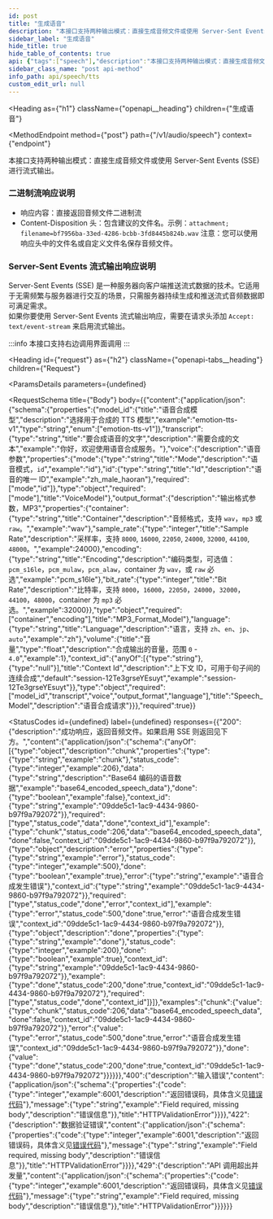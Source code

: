 ```yaml
---
id: post
title: "生成语音"
description: "本接口支持两种输出模式：直接生成音频文件或使用 Server-Sent Events (SSE) 进行流式输出。"
sidebar_label: "生成语音"
hide_title: true
hide_table_of_contents: true
api: {"tags":["speech"],"description":"本接口支持两种输出模式：直接生成音频文件或使用 Server-Sent Events (SSE) 进行流式输出。\n### 二进制流响应说明\n  - 响应内容：直接返回音频文件二进制流\n  - Content-Disposition 头：包含建议的文件名。示例：`attachment; filename=bf7956ba-33ed-4286-bcbb-3fd8445b824b.wav`\n  注意：您可以使用响应头中的文件名或自定义文件名保存音频文件。\n### Server-Sent Events 流式输出响应说明\n  Server-Sent Events (SSE) 是一种服务器向客户端推送流式数据的技术。它适用于无需频繁与服务器进行交互的场景，只需服务器持续生成和推送流式音频数据即可满足需求。   \n  如果你要使用 Server-Sent Events 流式输出响应，需要在请求头添加 `Accept: text/event-stream` 来启用流式输出。\n\n:::info\n    本接口支持右边调用界面调用\n:::\n","operationId":"post","requestBody":{"content":{"application/json":{"schema":{"properties":{"model_id":{"title":"语音合成模型","description":"选择用于合成的 TTS 模型","example":"emotion-tts-v1","type":"string","enum":["emotion-tts-v1"]},"transcript":{"type":"string","title":"要合成语音的文字","description":"需要合成的文本","example":"你好，欢迎使用语音合成服务。"},"voice":{"description":"语音参数","properties":{"mode":{"type":"string","title":"Mode","description":"语音模式，`id`","example":"id"},"id":{"type":"string","title":"Id","description":"语音的唯一 ID","example":"zh_male_haoran"},"required":["mode","id"]},"type":"object","required":["mode"],"title":"VoiceModel"},"output_format":{"description":"输出格式参数，MP3","properties":{"container":{"type":"string","title":"Container","description":"音频格式，支持 `wav`，`mp3` 或 `raw`。","example":"wav"},"sample_rate":{"type":"integer","title":"Sample Rate","description":"采样率，支持 `8000`, `16000`, `22050`, `24000`, `32000`, `44100`, `48000`。","example":24000},"encoding":{"type":"string","title":"Encoding","description":"编码类型，可选值：`pcm_s16le`，`pcm_mulaw`，`pcm_alaw`，container 为 `wav`，或 `raw` 必选","example":"pcm_s16le"},"bit_rate":{"type":"integer","title":"Bit Rate","description":"比特率，支持 `8000`，`16000`，`22050`，`24000`，`32000`，`44100`，`48000`，container 为 `mp3` 必选。","example":32000}},"type":"object","required":["container","encoding"],"title":"MP3_Format_Model"},"language":{"type":"string","title":"Language","description":"语言，支持 `zh`、`en`、`jp`、`auto`","example":"zh"},"volume":{"title":"音量","type":"float","description":"合成输出的音量，范围 `0` - `4.0`","example":1},"context_id":{"anyOf":[{"type":"string"},{"type":"null"}],"title":"Context Id","description":"上下文 ID，可用于句子间的连续合成","default":"session-12Te3grseYEsuyt","example":"session-12Te3grseYEsuyt"}},"type":"object","required":["model_id","transcript","voice","output_format","language"],"title":"Speech_Model","description":"语音合成请求"}}},"required":true},"responses":{"200":{"description":"成功响应，返回音频文件。如果启用 SSE 则返回见下方。","content":{"application/json":{"schema":{"anyOf":[{"type":"object","description":"chunk","properties":{"type":{"type":"string","example":"chunk"},"status_code":{"type":"integer","example":206},"data":{"type":"string","description":"Base64 编码的语音数据","example":"base64_encoded_speech_data"},"done":{"type":"boolean","example":false},"context_id":{"type":"string","example":"09dde5c1-1ac9-4434-9860-b97f9a792072"}},"required":["type","status_code","data","done","context_id"],"example":{"type":"chunk","status_code":206,"data":"base64_encoded_speech_data","done":false,"context_id":"09dde5c1-1ac9-4434-9860-b97f9a792072"}},{"type":"object","description":"error","properties":{"type":{"type":"string","example":"error"},"status_code":{"type":"integer","example":500},"done":{"type":"boolean","example":true},"error":{"type":"string","example":"语音合成发生错误"},"context_id":{"type":"string","example":"09dde5c1-1ac9-4434-9860-b97f9a792072"}},"required":["type","status_code","done","error","context_id"],"example":{"type":"error","status_code":500,"done":true,"error":"语音合成发生错误","context_id":"09dde5c1-1ac9-4434-9860-b97f9a792072"}},{"type":"object","description":"done","properties":{"type":{"type":"string","example":"done"},"status_code":{"type":"integer","example":200},"done":{"type":"boolean","example":true},"context_id":{"type":"string","example":"09dde5c1-1ac9-4434-9860-b97f9a792072"}},"example":{"type":"done","status_code":200,"done":true,"context_id":"09dde5c1-1ac9-4434-9860-b97f9a792072"},"required":["type","status_code","done","context_id"]}]},"examples":{"chunk":{"value":{"type":"chunk","status_code":206,"data":"base64_encoded_speech_data","done":false,"context_id":"09dde5c1-1ac9-4434-9860-b97f9a792072"}},"error":{"value":{"type":"error","status_code":500,"done":true,"error":"语音合成发生错误","context_id":"09dde5c1-1ac9-4434-9860-b97f9a792072"}},"done":{"value":{"type":"done","status_code":200,"done":true,"context_id":"09dde5c1-1ac9-4434-9860-b97f9a792072"}}}}}},"400":{"description":"输入错误","content":{"application/json":{"schema":{"properties":{"code":{"type":"integer","example":6001,"description":"返回错误码，具体含义见[错误代码](/api/errors)"},"message":{"type":"string","example":"Field required, missing body","description":"错误信息"}},"title":"HTTPValidationError"}}}},"422":{"description":"数据验证错误","content":{"application/json":{"schema":{"properties":{"code":{"type":"integer","example":6001,"description":"返回错误码，具体含义见[错误代码](/api/errors)"},"message":{"type":"string","example":"Field required, missing body","description":"错误信息"}},"title":"HTTPValidationError"}}}},"429":{"description":"API 调用超出并发量","content":{"application/json":{"schema":{"properties":{"code":{"type":"integer","example":6001,"description":"返回错误码，具体含义见[错误代码](/api/errors)"},"message":{"type":"string","example":"Field required, missing body","description":"错误信息"}},"title":"HTTPValidationError"}}}}},"security":[{"BearerAuth":[]}],"method":"post","path":"/v1/audio/speech","servers":[{"url":"https://api.aishengyun.cn"}],"securitySchemes":{"BearerAuth":{"type":"http","scheme":"bearer","bearerFormat":"JWT"}},"jsonRequestBodyExample":{"model_id":"emotion-tts-v1","transcript":"你好，欢迎使用语音合成服务。","voice":{"mode":"id","id":"zh_male_haoran"},"output_format":{"container":"wav","sample_rate":24000,"encoding":"pcm_s16le","bit_rate":32000},"language":"zh","volume":1,"context_id":"string"},"info":{"title":"TTS","description":"API for aishengyun","version":"1.0.0"},"postman":{"name":"生成语音","description":{"content":"本接口支持两种输出模式：直接生成音频文件或使用 Server-Sent Events (SSE) 进行流式输出。\n### 二进制流响应说明\n  - 响应内容：直接返回音频文件二进制流\n  - Content-Disposition 头：包含建议的文件名。示例：`attachment; filename=bf7956ba-33ed-4286-bcbb-3fd8445b824b.wav`\n  注意：您可以使用响应头中的文件名或自定义文件名保存音频文件。\n### Server-Sent Events 流式输出响应说明\n  Server-Sent Events (SSE) 是一种服务器向客户端推送流式数据的技术。它适用于无需频繁与服务器进行交互的场景，只需服务器持续生成和推送流式音频数据即可满足需求。   \n  如果你要使用 Server-Sent Events 流式输出响应，需要在请求头添加 `Accept: text/event-stream` 来启用流式输出。\n\n:::info\n    本接口支持右边调用界面调用\n:::\n","type":"text/plain"},"url":{"path":["v1","audio","speech"],"host":["{{baseUrl}}"],"query":[],"variable":[]},"header":[{"key":"Content-Type","value":"application/json"},{"key":"Accept","value":"application/json"}],"method":"POST","body":{"mode":"raw","raw":"","options":{"raw":{"language":"json"}}},"auth":{"type":"bearer","bearer":[{"type":"any","value":"{{bearerToken}}","key":"token"}]}}}
sidebar_class_name: "post api-method"
info_path: api/speech/tts
custom_edit_url: null
---
```



<Heading
  as={"h1"}
  className={"openapi__heading"}
  children={"生成语音"}
>
</Heading>

<MethodEndpoint
  method={"post"}
  path={"/v1/audio/speech"}
  context={"endpoint"}
>
  
</MethodEndpoint>



本接口支持两种输出模式：直接生成音频文件或使用 Server-Sent Events (SSE) 进行流式输出。
### 二进制流响应说明
  - 响应内容：直接返回音频文件二进制流
  - Content-Disposition 头：包含建议的文件名。示例：`attachment; filename=bf7956ba-33ed-4286-bcbb-3fd8445b824b.wav`
  注意：您可以使用响应头中的文件名或自定义文件名保存音频文件。
### Server-Sent Events 流式输出响应说明
  Server-Sent Events (SSE) 是一种服务器向客户端推送流式数据的技术。它适用于无需频繁与服务器进行交互的场景，只需服务器持续生成和推送流式音频数据即可满足需求。   
  如果你要使用 Server-Sent Events 流式输出响应，需要在请求头添加 `Accept: text/event-stream` 来启用流式输出。

:::info
    本接口支持右边调用界面调用
:::


<Heading
  id={"request"}
  as={"h2"}
  className={"openapi-tabs__heading"}
  children={"Request"}
>
</Heading>

<ParamsDetails
  parameters={undefined}
>
  
</ParamsDetails>

<RequestSchema
  title={"Body"}
  body={{"content":{"application/json":{"schema":{"properties":{"model_id":{"title":"语音合成模型","description":"选择用于合成的 TTS 模型","example":"emotion-tts-v1","type":"string","enum":["emotion-tts-v1"]},"transcript":{"type":"string","title":"要合成语音的文字","description":"需要合成的文本","example":"你好，欢迎使用语音合成服务。"},"voice":{"description":"语音参数","properties":{"mode":{"type":"string","title":"Mode","description":"语音模式，`id`","example":"id"},"id":{"type":"string","title":"Id","description":"语音的唯一 ID","example":"zh_male_haoran"},"required":["mode","id"]},"type":"object","required":["mode"],"title":"VoiceModel"},"output_format":{"description":"输出格式参数，MP3","properties":{"container":{"type":"string","title":"Container","description":"音频格式，支持 `wav`，`mp3` 或 `raw`。","example":"wav"},"sample_rate":{"type":"integer","title":"Sample Rate","description":"采样率，支持 `8000`, `16000`, `22050`, `24000`, `32000`, `44100`, `48000`。","example":24000},"encoding":{"type":"string","title":"Encoding","description":"编码类型，可选值：`pcm_s16le`，`pcm_mulaw`，`pcm_alaw`，container 为 `wav`，或 `raw` 必选","example":"pcm_s16le"},"bit_rate":{"type":"integer","title":"Bit Rate","description":"比特率，支持 `8000`，`16000`，`22050`，`24000`，`32000`，`44100`，`48000`，container 为 `mp3` 必选。","example":32000}},"type":"object","required":["container","encoding"],"title":"MP3_Format_Model"},"language":{"type":"string","title":"Language","description":"语言，支持 `zh`、`en`、`jp`、`auto`","example":"zh"},"volume":{"title":"音量","type":"float","description":"合成输出的音量，范围 `0` - `4.0`","example":1},"context_id":{"anyOf":[{"type":"string"},{"type":"null"}],"title":"Context Id","description":"上下文 ID，可用于句子间的连续合成","default":"session-12Te3grseYEsuyt","example":"session-12Te3grseYEsuyt"}},"type":"object","required":["model_id","transcript","voice","output_format","language"],"title":"Speech_Model","description":"语音合成请求"}}},"required":true}}
>
  
</RequestSchema>

<StatusCodes
  id={undefined}
  label={undefined}
  responses={{"200":{"description":"成功响应，返回音频文件。如果启用 SSE 则返回见下方。","content":{"application/json":{"schema":{"anyOf":[{"type":"object","description":"chunk","properties":{"type":{"type":"string","example":"chunk"},"status_code":{"type":"integer","example":206},"data":{"type":"string","description":"Base64 编码的语音数据","example":"base64_encoded_speech_data"},"done":{"type":"boolean","example":false},"context_id":{"type":"string","example":"09dde5c1-1ac9-4434-9860-b97f9a792072"}},"required":["type","status_code","data","done","context_id"],"example":{"type":"chunk","status_code":206,"data":"base64_encoded_speech_data","done":false,"context_id":"09dde5c1-1ac9-4434-9860-b97f9a792072"}},{"type":"object","description":"error","properties":{"type":{"type":"string","example":"error"},"status_code":{"type":"integer","example":500},"done":{"type":"boolean","example":true},"error":{"type":"string","example":"语音合成发生错误"},"context_id":{"type":"string","example":"09dde5c1-1ac9-4434-9860-b97f9a792072"}},"required":["type","status_code","done","error","context_id"],"example":{"type":"error","status_code":500,"done":true,"error":"语音合成发生错误","context_id":"09dde5c1-1ac9-4434-9860-b97f9a792072"}},{"type":"object","description":"done","properties":{"type":{"type":"string","example":"done"},"status_code":{"type":"integer","example":200},"done":{"type":"boolean","example":true},"context_id":{"type":"string","example":"09dde5c1-1ac9-4434-9860-b97f9a792072"}},"example":{"type":"done","status_code":200,"done":true,"context_id":"09dde5c1-1ac9-4434-9860-b97f9a792072"},"required":["type","status_code","done","context_id"]}]},"examples":{"chunk":{"value":{"type":"chunk","status_code":206,"data":"base64_encoded_speech_data","done":false,"context_id":"09dde5c1-1ac9-4434-9860-b97f9a792072"}},"error":{"value":{"type":"error","status_code":500,"done":true,"error":"语音合成发生错误","context_id":"09dde5c1-1ac9-4434-9860-b97f9a792072"}},"done":{"value":{"type":"done","status_code":200,"done":true,"context_id":"09dde5c1-1ac9-4434-9860-b97f9a792072"}}}}}},"400":{"description":"输入错误","content":{"application/json":{"schema":{"properties":{"code":{"type":"integer","example":6001,"description":"返回错误码，具体含义见[错误代码](/api/errors)"},"message":{"type":"string","example":"Field required, missing body","description":"错误信息"}},"title":"HTTPValidationError"}}}},"422":{"description":"数据验证错误","content":{"application/json":{"schema":{"properties":{"code":{"type":"integer","example":6001,"description":"返回错误码，具体含义见[错误代码](/api/errors)"},"message":{"type":"string","example":"Field required, missing body","description":"错误信息"}},"title":"HTTPValidationError"}}}},"429":{"description":"API 调用超出并发量","content":{"application/json":{"schema":{"properties":{"code":{"type":"integer","example":6001,"description":"返回错误码，具体含义见[错误代码](/api/errors)"},"message":{"type":"string","example":"Field required, missing body","description":"错误信息"}},"title":"HTTPValidationError"}}}}}}
>
  
</StatusCodes>


      